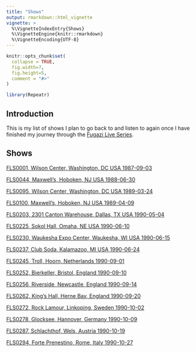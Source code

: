 ```yaml
---
title: "Shows"
output: rmarkdown::html_vignette
vignette: >
  %\VignetteIndexEntry{Shows}
  %\VignetteEngine{knitr::rmarkdown}
  %\VignetteEncoding{UTF-8}
---
```


```r
knitr::opts_chunk$set(
  collapse = TRUE,
  fig.width=7,
  fig.height=5,
  comment = "#>"
)
```

```r
library(Repeatr)
```

## Introduction

This is my list of shows I plan to go back to and listen to again once I have finished my journey through the [Fugazi Live Series](https://www.dischord.com/fugazi_live_series).

## Shows

[FLS0001, Wilson Center, Washington, DC USA 1987-09-03](https://www.dischord.com/fugazi_live_series/washington-dc-usa-90387)

[FLS0044, Maxwell's, Hoboken, NJ USA 1988-06-30](https://www.dischord.com/fugazi_live_series/hoboken-nj-usa-63088)

[FLS0095, Wilson Center, Washington, DC USA 1989-03-24](https://www.dischord.com/fugazi_live_series/washington-dc-usa-32489)

[FLS0100, Maxwell's, Hoboken, NJ USA 1989-04-09](https://www.dischord.com/fugazi_live_series/hoboken-nj-usa-40989)

[FLS0203, 2301 Canton Warehouse, Dallas, TX USA 1990-05-04](https://www.dischord.com/fugazi_live_series/dallas-tx-usa-50490)

[FLS0225, Sokol Hall, Omaha, NE USA 1990-06-10](https://www.dischord.com/fugazi_live_series/omaha-ne-usa-61090)

[FLS0230, Waukesha Expo Center, Waukesha, WI USA 1990-06-15](https://www.dischord.com/fugazi_live_series/waukesha-wi-usa-61590)

[FLS0237, Club Soda, Kalamazoo, MI USA 1990-06-24](https://www.dischord.com/fugazi_live_series/kalamazoo-mi-usa-62490)

[FLS0245, Troll, Hoorn, Netherlands 1990-09-01](https://www.dischord.com/fugazi_live_series/hoorn-netherlands-90190)

[FLS0252, Bierkeller, Bristol, England 1990-09-10](https://www.dischord.com/fugazi_live_series/bristol-england-91090)

[FLS0256, Riverside, Newcastle, England 1990-09-14](https://www.dischord.com/fugazi_live_series/newcastle-england-91490)

[FLS0262, King's Hall, Herne Bay, England 1990-09-20](https://www.dischord.com/fugazi_live_series/herne-bay-england-92090)

[FLS0272, Rock Lamour, Linkoping, Sweden 1990-10-02](https://www.dischord.com/fugazi_live_series/linkoping-sweden-100290)

[FLS0278, Glocksee, Hannover, Germany 1990-10-09](https://www.dischord.com/fugazi_live_series/hannover-germany-100990)

[FLS0287, Schlachthof, Wels, Austria 1990-10-19](https://www.dischord.com/fugazi_live_series/wels-austria-101990)

[FLS0294, Forte Prenestino, Rome, Italy 1990-10-27](https://www.dischord.com/fugazi_live_series/rome-italy-102790)

